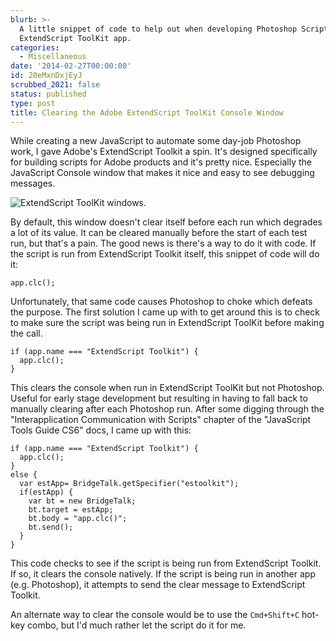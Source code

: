 ```yaml
---
blurb: >-
  A little snippet of code to help out when developing Photoshop Scripts in the
  ExtendScript ToolKit app.
categories:
  - Miscellaneous
date: '2014-02-27T00:00:00'
id: 20eMxnDxjEyJ
scrubbed_2021: false
status: published
type: post
title: Clearing the Adobe ExtendScript ToolKit Console Window
---
```


While creating a new JavaScript to automate some day-job Photoshop work, I gave Adobe's ExtendScript Toolkit a spin. It's designed specifically for building scripts for Adobe products and it's pretty nice. Especially the JavaScript Console window that makes it nice and easy to see debugging messages.

![ExtendScript ToolKit windows.](/awsgrab-20140227--1524-01a.png) 

By default, this window doesn't clear itself before each run which degrades a lot of its value. It can be cleared manually before the start of each test run, but that's a pain. The good news is there's a way to do it with code. If the script is run from ExtendScript Toolkit itself, this snippet of code will do it:

```javascript{numberLines: true}
app.clc();
```

Unfortunately, that same code causes Photoshop to choke which defeats the purpose. The first solution I came up with to get around this is to check to make sure the script was being run in ExtendScript ToolKit before making the call. 

```javascript{numberLines: true}
if (app.name === "ExtendScript Toolkit") { 
  app.clc(); 
}
```   

This clears the console when run in ExtendScript ToolKit but not Photoshop. Useful for early stage development but resulting in having to fall back to manually clearing after each Photoshop run. After some digging through the "Interapplication Communication with Scripts" chapter of the "JavaScript Tools Guide CS6" docs, I came up with this:

```javascript{numberLines: true}
if (app.name === "ExtendScript Toolkit") { 
  app.clc(); 
}
else {
  var estApp= BridgeTalk.getSpecifier("estoolkit");
  if(estApp) {
    var bt = new BridgeTalk;
    bt.target = estApp;
    bt.body = "app.clc()";
    bt.send();
  }
}
```

This code checks to see if the script is being run from ExtendScript Toolkit. If so, it clears the console natively. If the script is being run in another app (e.g. Photoshop), it attempts to send the clear message to ExtendScript Toolkit. 

An alternate way to clear the console would be to use the `Cmd+Shift+C` hot-key combo, but I'd much rather let the script do it for me.
